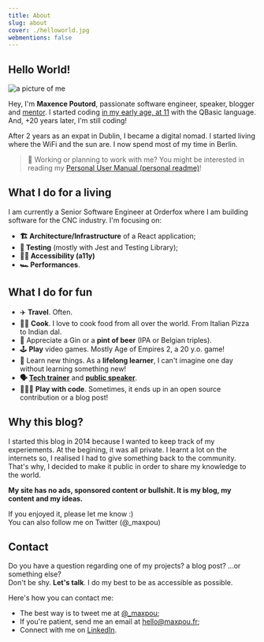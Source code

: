 ```yaml
---
title: About
slug: about
cover: ./helloworld.jpg
webmentions: false
---
```



## Hello World!

![a picture of me](../../images/me.jpeg)

Hey, I'm **Maxence Poutord**, passionate software engineer, speaker, blogger and
[mentor](https://mentors.codingcoach.io/?name=Maxence+Poutord). I started coding
[in my early age, at 11](https://twitter.com/_maxpou/status/771701472199340032) with the QBasic
language. And, +20 years later, I'm still coding!

After 2 years as an expat in Dublin, I became a digital nomad. I started living where the WiFi and
the sun are. I now spend most of my time in Berlin.

> 🙋 Working or planning to work with me? You might be interested in reading my
> [Personal User Manual (personal readme)](/personal-user-manual)!

## What I do for a living

I am currently a Senior Software Engineer at Orderfox where I am building software for the CNC
industry. I'm focusing on:

- **🏗 Architecture/Infrastructure** of a React application;
- **🚦 Testing** (mostly with Jest and Testing Library);
- **👨‍🦯 Accessibility (a11y)**
- **🏎 Performances**.

## What I do for fun

- ✈️ **Travel**. Often.
- 👨‍🍳 **Cook**. I love to cook food from all over the world. From Italian Pizza to Indian dal.
- 🍺 Appreciate a Gin or a **pint of beer** (IPA or Belgian triples).
- 🕹 **Play** video games. Mostly Age of Empires 2, a 20 y.o. game!
- 📘 Learn new things. As a **lifelong learner**, I can't imagine one day without learning something
  new!
- **🗣 [Tech trainer](./speaking#trainings--workshop)** and **[public speaker](./speaking)**.
- 👨🏼‍💻 **Play with code**. Sometimes, it ends up in an open source contribution or a blog post!

## Why this blog?

I started this blog in 2014 because I wanted to keep track of my experiements. At the begining, it
was all private. I learnt a lot on the internets so, I realised I had to give something back to the
community. That's why, I decided to make it public in order to share my knowledge to the world.

**My site has no ads, sponsored content or bullshit. It is my blog, my content and my ideas.**

If you enjoyed it, please let me know :)  
You can also follow me on Twitter (@\_maxpou)

<p>
  <FollowMe style={{ boxShadow: 'none' }} />
</p>

## Contact

Do you have a question regarding one of my projects? a blog post? ...or something else?  
Don't be shy. **Let's talk**. I do my best to be as accessible as possible.

Here's how you can contact me:

- The best way is to tweet me at [@\_maxpou](https://twitter.com/_maxpou);
- If you're patient, send me an email at [hello@maxpou.fr](mailto:hello@maxpou.fr);
- Connect with me on [LinkedIn](http://fr.linkedin.com/in/maxpou).
